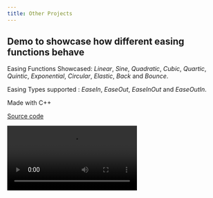 ```yaml
---
title: Other Projects
---
```


## Demo to showcase how different easing functions behave

Easing Functions Showcased: _Linear_, _Sine_, _Quadratic_, _Cubic_, _Quartic_, _Quintic_, _Exponential_, _Circular_, _Elastic_, _Back_ and _Bounce_.

Easing Types supported : _EaseIn_, _EaseOut_, _EaseInOut_ and _EaseOutIn_.

Made with C++

[Source code](https://github.com/AnkurSheel/EasingFunctionsDemo)

<Video src="https://www.youtube.com/embed/x0vW7pHsvFQ" title="Easing Functions Video" />

## Fuzzy Logic system

A Fuzzy Logic system that reads the data produced by CERT (a facial features recognition program, to examine pictures taken by a webcam) and processes it to determine the most prevalent emotion expressed by the player. This emotion is then used to modify the internal game mechanics of Quake 3 in real time.

Made with C++

## Reliable UDP protocol

A Reliable UDP protocol to simulate AI (steering) behaviors over a network with a client-server architecture involving multiple systems.

Made with C++

## TV Listings Scraper

A Google Maps based interface that displays the current TV Listings of Los Angeles TV stations, scraped from an existing TV Listings.

Made with HTML, CSS, DOM, AJAX, XML, JAVA Servlets, JSON & PERL
